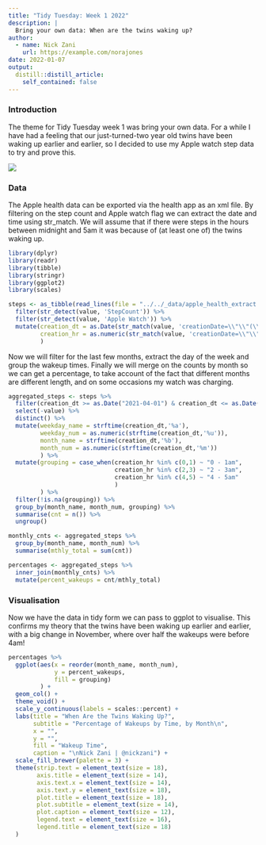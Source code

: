```yaml
---
title: "Tidy Tuesday: Week 1 2022"
description: |
  Bring your own data: When are the twins waking up?
author:
  - name: Nick Zani
    url: https://example.com/norajones
date: 2022-01-07
output:
  distill::distill_article:
    self_contained: false
---
```


### Introduction

The theme for Tidy Tuesday week 1 was bring your own data. For a while I have had a feeling that our just-turned-two year old twins have been waking up earlier and earlier, so I decided to use my Apple watch step data to try and prove this. 

![](https://media3.giphy.com/media/8juzBtKJhYAVi/giphy.gif)

### Data

The Apple health data can be exported via the health app as an xml file. By filtering on the step count and Apple watch flag we can extract the date and time using str_match. We will assume that if there were steps in the hours between midnight and 5am it was because of (at least one of) the twins waking up.

```r
library(dplyr)
library(readr)
library(tibble)
library(stringr)
library(ggplot2)
library(scales)

steps <- as_tibble(read_lines(file = "../../_data/apple_health_extract.xml")) %>%
  filter(str_detect(value, 'StepCount')) %>%
  filter(str_detect(value, 'Apple Watch')) %>%
  mutate(creation_dt = as.Date(str_match(value, 'creationDate=\\"\\"(\\d+-\\d+-\\d+) \\d+:\\d+:\\d+')[,2]),
         creation_hr = as.numeric(str_match(value, 'creationDate=\\"\\"\\d+-\\d+-\\d+ (\\d+):\\d+:\\d+')[,2])
         )
```

Now we will filter for the last few months, extract the day of the week and group the wakeup times. Finally we will merge on the counts by month so we can get a percentage, to take account of the fact that different months are different length, and on some occasions my watch was charging.

```r
aggregated_steps <- steps %>%
  filter(creation_dt >= as.Date("2021-04-01") & creation_dt <= as.Date("2021-12-31")) %>%
  select(-value) %>%
  distinct() %>%
  mutate(weekday_name = strftime(creation_dt,'%a'),
         weekday_num = as.numeric(strftime(creation_dt,'%u')),
         month_name = strftime(creation_dt,'%b'),
         month_num = as.numeric(strftime(creation_dt,'%m'))
         ) %>%
  mutate(grouping = case_when(creation_hr %in% c(0,1) ~ "0 - 1am",
                              creation_hr %in% c(2,3) ~ "2 - 3am",
                              creation_hr %in% c(4,5) ~ "4 - 5am"
                              )
         ) %>%
  filter(!is.na(grouping)) %>%
  group_by(month_name, month_num, grouping) %>%
  summarise(cnt = n()) %>%
  ungroup()

monthly_cnts <- aggregated_steps %>%
  group_by(month_name, month_num) %>%
  summarise(mthly_total = sum(cnt))

percentages <- aggregated_steps %>%
  inner_join(monthly_cnts) %>%
  mutate(percent_wakeups = cnt/mthly_total)

```

### Visualisation

Now we have the data in tidy form we can pass to ggplot to visualise. This confirms my theory that the twins have been waking up earlier and earlier, with a big change in November, where over half the wakeups were before 4am!

```r
percentages %>%
  ggplot(aes(x = reorder(month_name, month_num),
             y = percent_wakeups,
             fill = grouping)
         ) +
  geom_col() +
  theme_void() +
  scale_y_continuous(labels = scales::percent) +
  labs(title = "When Are the Twins Waking Up?", 
       subtitle = "Percentage of Wakeups by Time, by Month\n",
       x = "",
       y = "",
       fill = "Wakeup Time",
       caption = "\nNick Zani | @nickzani") +
  scale_fill_brewer(palette = 3) +
  theme(strip.text = element_text(size = 18),
        axis.title = element_text(size = 14),
        axis.text.x = element_text(size = 14),
        axis.text.y = element_text(size = 18),
        plot.title = element_text(size = 18),
        plot.subtitle = element_text(size = 14),
        plot.caption = element_text(size = 12),
        legend.text = element_text(size = 16),
        legend.title = element_text(size = 18)
  )

  
```